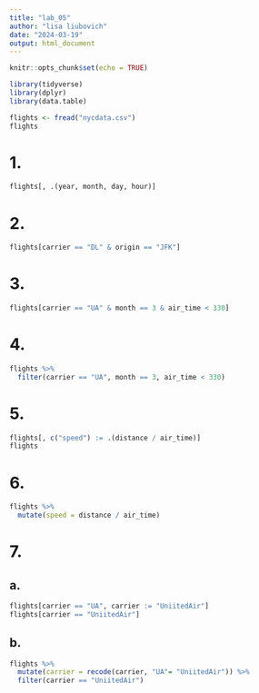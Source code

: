 ```yaml
---
title: "lab_05"
author: "lisa liubovich"
date: "2024-03-19"
output: html_document
---
```


```r
knitr::opts_chunk$set(echo = TRUE)
```

```r
library(tidyverse)
library(dplyr)
library(data.table)
```

```r
flights <- fread("nycdata.csv")
flights
```

# 1.

```r
flights[, .(year, month, day, hour)]
```

# 2.

```r
flights[carrier == "DL" & origin == "JFK"]
```

# 3.

```r
flights[carrier == "UA" & month == 3 & air_time < 330]
```

# 4.

```r
flights %>% 
  filter(carrier == "UA", month == 3, air_time < 330)
```

# 5.

```r
flights[, c("speed") := .(distance / air_time)]
flights
```

# 6.

```r
flights %>% 
  mutate(speed = distance / air_time)
```

# 7.

## a.

```r
flights[carrier == "UA", carrier := "UniitedAir"]
flights[carrier == "UniitedAir"]
```

## b.

```r
flights %>% 
  mutate(carrier = recode(carrier, "UA"= "UniitedAir")) %>% 
  filter(carrier == "UniitedAir")
```
